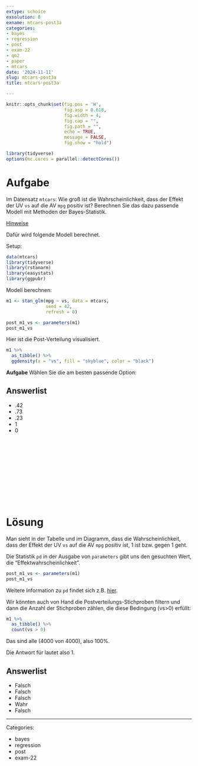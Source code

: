 ```yaml
---
extype: schoice
exsolution: 8
exname: mtcars-post3a
categories:
- bayes
- regression
- post
- exam-22
- qm2
- paper
- mtcars
date: '2024-11-11'
slug: mtcars-post3a
title: mtcars-post3a

---
```






```r
knitr::opts_chunk$set(fig.pos = 'H',
                      fig.asp = 0.618,
                      fig.width = 4,
                      fig.cap = "", 
                      fig.path = "",
                      echo = TRUE,
                      message = FALSE,
                      fig.show = "hold")

library(tidyverse)
options(mc.cores = parallel::detectCores())

```





# Aufgabe



Im Datensatz `mtcars`: Wie groß ist die Wahrscheinlichkeit, dass der  Effekt der UV `vs`  auf die AV `mpg` positiv ist?
Berechnen Sie das dazu passende Modell mit Methoden der Bayes-Statistik.


[Hinweise](https://start-bayes.netlify.app/pruefung#bearbeitungshinweise)


Dafür wird folgende Modell berechnet.


Setup:

```r
data(mtcars)
library(tidyverse)
library(rstanarm)
library(easystats) 
library(ggpubr)
```




Modell berechnen:

```r
m1 <- stan_glm(mpg ~ vs, data = mtcars,
               seed = 42,
               refresh = 0)
```



```r
post_m1_vs <- parameters(m1)
post_m1_vs
```


Hier ist die Post-Verteilung visualisiert.

```r
m1 %>% 
  as_tibble() %>% 
  ggdensity(x = "vs", fill = "skyblue", color = "black")
```



**Aufgabe** Wählen Sie die am besten passende Option:

Answerlist
----------

* .42
* .73
* .23
* 1
* 0


</br>
</br>
</br>
</br>
</br>
</br>
</br>
</br>
</br>
</br>

# Lösung


Man sieht in der Tabelle und im Diagramm,
dass die Wahrscheinlichkeit, dass der Effekt der UV `vs` auf die AV `mpg` positiv ist, 1 ist bzw. gegen 1 geht.


Die Statistik `pd` in der Ausgabe von `parameters` gibt uns den gesuchten Wert, die "Effektwahrscheinlichkeit".



```r
post_m1_vs <- parameters(m1)
post_m1_vs
```

Weitere Information zu `pd` findet sich z.B. [hier](https://easystats.github.io/bayestestR/reference/p_direction.html).

Wir könnten auch von Hand die Postverteilungs-Stichproben filtern und dann die
Anzahl der Stichproben zählen, die diese Bedingung (vs>0) erfüllt:

```r
m1 %>% 
  as_tibble() %>% 
  count(vs > 0)
```

Das sind alle (4000 von 4000), also 100%.


Die Antwort für lautet also 1.



Answerlist
----------

* Falsch
* Falsch
* Falsch
* Wahr
* Falsch






---

Categories: 

- bayes
- regression
- post
- exam-22

